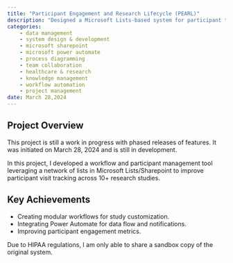 ```yaml
---
title: "Participant Engagement and Research Lifecycle (PEARL)"
description: "Designed a Microsoft Lists-based system for participant tracking and study collaboration at University of Michigan's Alzheimer's Disease Center."
categories:
    - data management
    - system design & development
    - microsoft sharepoint
    - microsoft power automate
    - process diagramming
    - team collaboration
    - healthcare & research
    - knowledge management
    - workflow automation
    - project management
date: March 28,2024
---
```


## Project Overview

This project is still a work in progress with phased releases of features. It was initiated on March 28, 2024 and is still in development.

In this project, I developed a workflow and participant management tool leveraging a network of lists in Microsoft Lists/Sharepoint to improve participant visit tracking across 10+ research studies.

## Key Achievements

- Creating modular workflows for study customization.
- Integrating Power Automate for data flow and notifications.
- Improving participant engagement metrics.

Due to HIPAA regulations, I am only able to share a sandbox copy of the original system.

[]()